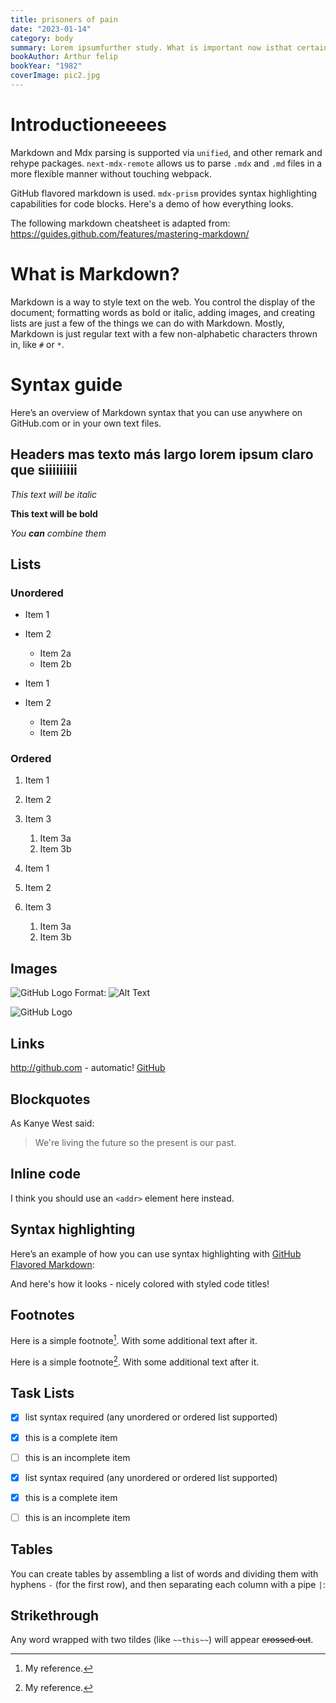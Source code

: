 ```yaml
---
title: prisoners of pain
date: "2023-01-14"
category: body
summary: Lorem ipsumfurther study. What is important now isthat certain genes which should not be silenced, are. Thus, certain means of expression aresuppressed, which is often the case in depression. None of this means that methylation“causes” the affliction but rather, there are adverse events very early in life that increase itsproduction.
bookAuthor: Arthur felip
bookYear: "1982"
coverImage: pic2.jpg
---
```


# Introductioneeees

Markdown and Mdx parsing is supported via `unified`, and other remark and rehype packages. `next-mdx-remote` allows us to parse `.mdx` and `.md` files in a more flexible manner without touching webpack.

GitHub flavored markdown is used. `mdx-prism` provides syntax highlighting capabilities for code blocks. Here's a demo of how everything looks.

The following markdown cheatsheet is adapted from: https://guides.github.com/features/mastering-markdown/

# What is Markdown?

Markdown is a way to style text on the web. You control the display of the document; formatting words as bold or italic, adding images, and creating lists are just a few of the things we can do with Markdown. Mostly, Markdown is just regular text with a few non-alphabetic characters thrown in, like `#` or `*`.

# Syntax guide

Here’s an overview of Markdown syntax that you can use anywhere on GitHub.com or in your own text files.

## Headers mas texto más largo lorem ipsum claro que siiiiiiiii

_This text will be italic_

**This text will be bold**

_You **can** combine them_

## Lists

### Unordered

- Item 1
- Item 2

  - Item 2a
  - Item 2b

- Item 1
- Item 2
  - Item 2a
  - Item 2b

### Ordered

1. Item 1
1. Item 2
1. Item 3

   1. Item 3a
   1. Item 3b

1. Item 1
1. Item 2
1. Item 3
   1. Item 3a
   1. Item 3b

## Images

![GitHub Logo](https://github.githubassets.com/images/modules/logos_page/GitHub-Mark.png)
Format: ![Alt Text](url)

![GitHub Logo](https://github.githubassets.com/images/modules/logos_page/GitHub-Mark.png)

## Links

http://github.com - automatic!
[GitHub](http://github.com)

## Blockquotes

As Kanye West said:

> We're living the future so
> the present is our past.

## Inline code

I think you should use an
`<addr>` element here instead.

## Syntax highlighting

Here’s an example of how you can use syntax highlighting with [GitHub Flavored Markdown](https://help.github.com/articles/basic-writing-and-formatting-syntax/):

And here's how it looks - nicely colored with styled code titles!

## Footnotes

Here is a simple footnote[^1]. With some additional text after it.

[^1]: My reference.

Here is a simple footnote[^1]. With some additional text after it.

[^1]: My reference.

## Task Lists

- [x] list syntax required (any unordered or ordered list supported)
- [x] this is a complete item
- [ ] this is an incomplete item

- [x] list syntax required (any unordered or ordered list supported)
- [x] this is a complete item
- [ ] this is an incomplete item

## Tables

You can create tables by assembling a list of words and dividing them with hyphens `-` (for the first row), and then separating each column with a pipe `|`:

## Strikethrough

Any word wrapped with two tildes (like `~~this~~`) will appear ~~crossed out~~.
